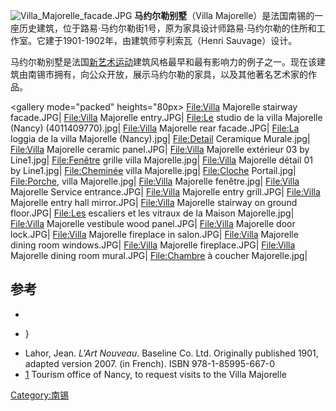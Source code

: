 [[File:Villa_Majorelle_facade.JPG|thumb]]
'''马约尔勒别墅'''（Villa Majorelle）是法国南锡的一座历史建筑，位于路易·马约尔勒街1号，原为家具设计师路易·马约尔勒的住所和工作室。它建于1901-1902年，由建筑师亨利索瓦（Henri Sauvage）设计。

马约尔勒别墅是法国[[新艺术运动|新艺术运动]]建筑风格最早和最有影响力的例子之一。现在该建筑由南锡市拥有，向公众开放，展示马约尔勒的家具，以及其他著名艺术家的作品。

<gallery mode="packed" heights="80px>
File:Villa Majorelle stairway facade.JPG|
File:Villa Majorelle entry.JPG|
File:Le studio de la villa Majorelle (Nancy) (4011409770).jpg|
File:Villa Majorelle rear facade.JPG|
File:La loggia de la villa Majorelle (Nancy).jpg|
File:Detail Ceramique Murale.jpg|
File:Villa Majorelle ceramic panel.JPG|
File:Villa Majorelle extérieur 03 by Line1.jpg|
File:Fenêtre grille villa Majorelle.jpg|
File:Villa Majorelle détail 01 by Line1.jpg|
File:Cheminée villa Majorelle.jpg|
File:Cloche Portail.jpg|
File:Porche, villa Majorelle.jpg|
File:Villa Majorelle fenêtre.jpg|
File:Villa Majorelle Service entrance.JPG|
File:Villa Majorelle entry grill.JPG|
File:Villa Majorelle entry hall mirror.JPG|
File:Villa Majorelle stairway on ground floor.JPG|
File:Les escaliers et les vitraux de la Maison Majorelle.jpg|
File:Villa Majorelle vestibule wood panel.JPG|
File:Villa Majorelle door lock.JPG|
File:Villa Majorelle fireplace in salon.JPG|
File:Villa Majorelle dining room windows.JPG|
File:Villa Majorelle fireplace.JPG|
File:Villa Majorelle dining room mural.JPG|
File:Chambre à coucher Majorelle.jpg|
</gallery>

==参考==
*{{cite book|last=Bouvier|first=Roselyne|title=Villa Majorelle|year=1987|publisher=Association des Amis du Musée de l'École de Nancy|ISSN=1147-2073|ref=harv}}
*{{cite book|last=Renault|first=Christophe|title=Les Styles de l'architecture et du mobilier|publisher=Editions Jean-Paul Gisserot|year=2006|ISBN=978-2-877474-658|ref=harv}}}
* Lahor, Jean. ''L'Art Nouveau''. Baseline Co. Ltd.  Originally published 1901, adapted version 2007. (in French).  ISBN 978-1-85995-667-0
* [http://www.nancy-tourisme.fr/decouvrir/histoire-et-patrimoine/art-nouveau/la-villa-majorelle] Tourism office of Nancy, to request visits to the Villa Majorelle
[[Category:南锡|Category:南锡]]